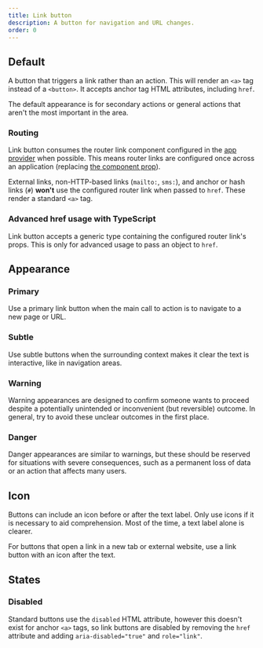 ```yaml
---
title: Link button
description: A button for navigation and URL changes.
order: 0
---
```




## Default

A button that triggers a link rather than an action. This will render an `<a>` tag instead of a
`<button>`. It accepts anchor tag HTML attributes, including `href`.

The default appearance is for secondary actions or general actions that aren't the most important in
the area.

<Example Component={LinkButtonDefault} packageName="@atlaskit/button" />

### Routing

Link button consumes the router link component configured in the
[app provider](/components/app-provider/examples#router-links) when possible. This means router
links are configured once across an application (replacing
[the component prop](/components/button/button-legacy/examples#routing)).

External links, non-HTTP-based links (`mailto:`, `sms:`), and anchor or hash links (`#`) **won't**
use the configured router link when passed to `href`. These render a standard `<a>` tag.

### Advanced href usage with TypeScript

Link button accepts a generic type containing the configured router link's props. This is only for
advanced usage to pass an object to `href`.

<Example
	Component={LinkButtonWithRouting}
	packageName="@atlaskit/button"
	appearance="source-only"
	isCodeSandboxDisabled
/>

## Appearance

### Primary

Use a primary link button when the main call to action is to navigate to a new page or URL.

<Example Component={LinkButtonPrimary} packageName="@atlaskit/button" />

### Subtle

Use subtle buttons when the surrounding context makes it clear the text is interactive, like in
navigation areas.

<Example Component={LinkButtonSubtle} packageName="@atlaskit/button" />

### Warning

Warning appearances are designed to confirm someone wants to proceed despite a potentially
unintended or inconvenient (but reversible) outcome. In general, try to avoid these unclear outcomes
in the first place.

<Example Component={LinkButtonWarning} packageName="@atlaskit/button" />

### Danger

Danger appearances are similar to warnings, but these should be reserved for situations with severe
consequences, such as a permanent loss of data or an action that affects many users.

<Example Component={LinkButtonDanger} packageName="@atlaskit/button" />

## Icon

Buttons can include an icon before or after the text label. Only use icons if it is necessary to aid
comprehension. Most of the time, a text label alone is clearer.

For buttons that open a link in a new tab or external website, use a link button with an icon after
the text.

<Example Component={LinkButtonIcon} packageName="@atlaskit/button" />

## States

### Disabled

Standard buttons use the `disabled` HTML attribute, however this doesn't exist for anchor `<a>`
tags, so link buttons are disabled by removing the `href` attribute and adding
`aria-disabled="true"` and `role="link"`.

<Example Component={LinkButtonDisabled} packageName="@atlaskit/button" />

